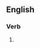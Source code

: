 ==English==

===Verb===
{{head|en|present participle}}

# {{present participle of|delouse|lang=en|nocat=1}}